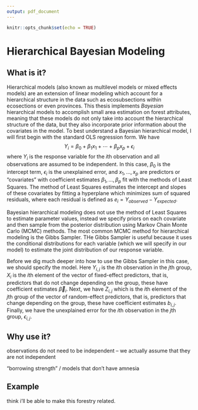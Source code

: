 ```yaml
---
output: pdf_document
---
```


```r
knitr::opts_chunk$set(echo = TRUE)
```

# Hierarchical Bayesian Modeling

## What is it?

Hierarchical models (also known as multilevel models or mixed effects models) are an extension of linear modeling which account for a hierarchical structure in the data such as ecosubsections within ecosections or even provinces. This thesis implements *Bayesian* hierarchical models to accomplish small area estimation on forest attributes, meaning that these models do not only take into account the hierarchical structure of the data, but they also incorporate prior information about the covariates in the model. To best understand a Bayesian hierarchical model, I will first begin with the standard OLS regression form. We have
$$
Y_i = \beta_0 + \beta_1 x_1 + \cdots + \beta_p x_p + \epsilon_i
$$
where $Y_i$ is the response variable for the $i$th observation and all observations are assumed to be independent. In this case, $\beta_0$ is the intercept term, $\epsilon_i$ is the unexplained error, and $x_1, \dots, x_p$ are predictors or "covariates" with coefficient estimates $\beta_1, \dots, \beta_p$ fit with the methods of Least Squares. The method of Least Squares estimates the intercept and slopes of these covariates by fitting a hyperplane which minimizes sum of squared residuals, where each residual is defined as $e_i = Y_{observed} - Y_{expected}$.

Bayesian hierarchical modeling does not use the method of Least Squares to estimate parameter values, instead we specify priors on each covariate and then sample from the posterior distribution using Markov Chain Monte Carlo (MCMC) methods. The most common MCMC method for hierarchical modeling is the Gibbs Sampler. THe Gibbs Sampler is useful because it uses the conditional distributions for each variable (which we will specify in our model) to estimate the joint distribution of our response variable. 

Before we dig much deeper into how to use the Gibbs Sampler in this case, we should specify the model. 
\begin{align*}
Y_{i,j} = X_i \vec{\beta}_i + Z_{i,j}b_{i,j} + \epsilon_{i,j}
\end{align*}
Here $Y_{i,j}$ is the $i$th observation in the $j$th group, $X_i$ is the $i$th element of the vector of fixed-effect predictors, that is, predictors that do not change depending on the group, these have coefficient estimates $\vec{\beta}_i$. Next, we have $Z_{i,j}$ which is the $i$th element of the $j$th group of the vector of random-effect predictors, that is, predictors that change depending on the group, these have coefficient estimates $b_{i,j}$. Finally, we have the unexplained error for the $i$th observation in the $j$th group, $\epsilon_{i,j}$. 


## Why use it?

observations do not need to be independent -- we actually assume that they are not independent

"borrowing strength" / models that don't have amnesia

## Example

think i'll be able to make this forestry related. 